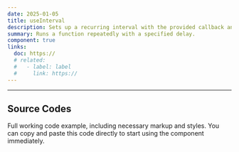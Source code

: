 ```yaml
---
date: 2025-01-05
title: useInterval
description: Sets up a recurring interval with the provided callback and delay, with automatic cleanup.
summary: Runs a function repeatedly with a specified delay.
component: true
links:
  doc: https://
  # related:
  #   - label: label
  #     link: https://
---
```


---

## Source Codes

Full working code example, including necessary markup and styles.
You can copy and paste this code directly to start using the component immediately.

<SourceCodes name="use-interval" />
